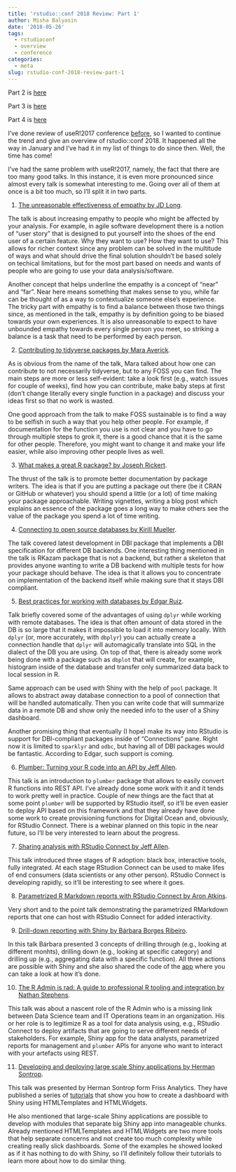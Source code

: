 ```yaml
---
title: 'rstudio::conf 2018 Review: Part 1'
author: Misha Balyasin
date: '2018-05-26'
tags:
  - rstudioconf
  - overview
  - conference
categories:
  - meta
slug: rstudio-conf-2018-review-part-1
---
```


Part 2 is [here](https://www.mishabalyasin.com/2018/06/03/rstudio-conf-2018-review-part-2/)

Part 3 is [here](https://www.mishabalyasin.com/2018/06/22/rstudio-conf-2018-review-part-3/)

Part 4 is [here](https://www.mishabalyasin.com/2018/06/25/rstudio-conf-2018-review-part-4/)


I've done review of useR!2017 conference [before](https://www.mishabalyasin.com/2017/09/09/user-2017-review-talks/), so I wanted to continue the trend and give an overview of rstudio::conf 2018. It happened all the way in January and I've had it in my list of things to do since then. Well, the time has come!

I've had the same problem with useR!2017, namely, the fact that there are too many good talks. In this instance, it is even more pronounced since almost every talk is somewhat interesting to me. Going over all of them at once is a bit too much, so I'll split it in two parts. 

1. [The unreasonable effectiveness of empathy by JD Long](https://www.rstudio.com/resources/videos/the-unreasonable-effectiveness-of-empathy/).

The talk is about increasing empathy to people who might be affected by your analysis. For example, in agile software development there is a notion of "user story" that is designed to put yourself into the shoes of the end user of a certain feature. Why they want to use? How they want to use? This allows for richer context since any problem can be solved in the multitude of ways and what should drive the final solution shouldn't be based solely on techical limitations, but for the most part based on needs and wants of people who are going to use your data analysis/software.

Another concept that helps underline the empathy is a concept of "near" and "far". Near here means something that makes sense to you, while far can be thought of as a way to contextualize someone else's experience. The tricky part with empathy is to find a balance between those two things since, as mentioned in the talk, empathy is by definition going to be biased towards your own experiences. It is also unreasonable to expect to have unbounded empathy towards every single person you meet, so striking a balance is a task that need to be performed by each person.

2. [Contributing to tidyverse packages by Mara Averick](https://www.rstudio.com/resources/videos/contributing-to-tidyverse-packages/).

As is obvious from the name of the talk, Mara talked about how one can contribute to not necessarily tidyverse, but to any FOSS you can find. The main steps are more or less self-evident: take a look first (e.g., watch issues for couple of weeks), find how you can contribute, make baby steps at first (don't change literally every single function in a package) and discuss your ideas first so that no work is wasted.

One good approach from the talk to make FOSS sustainable is to find a way to be selfish in such a way that you help other people. For example, if documentation for the function you use is not clear and you have to go through multiple steps to grok it, there is a good chance that it is the same for other people. Therefore, you might want to change it and make your life easier, while also improving other people lives as well.

3. [What makes a great R package? by Joseph Rickert](https://www.rstudio.com/resources/videos/what-makes-a-great-r-package/).

The thrust of the talk is to promote better documentation by package writers. The idea is that if you are putting a package out there (be it CRAN or GitHub or whatever) you should spend a little (or a lot) of time making your package approachable. Writing vignettes, writing a blog post which explains an essence of the package goes a long way to make others see the value of the package you spend a lot of time writing.

4. [Connecting to open source databases by Kirill Mueller](https://www.rstudio.com/resources/videos/connecting-to-open-source-databases/).

The talk covered latest development in DBI package that implements a DBI specification for different DB backends. One interesting thing mentioned in the talk is RKazam package that is not a backend, but rather a skeleton that provides anyone wanting to write a DB backend with multiple tests for how your package should behave. The idea is that it allows you to concentrate on implementation of the backend itself while making sure that it stays DBI compliant.

5. [Best practices for working with databases by Edgar Ruiz](https://www.rstudio.com/resources/videos/best-practices-for-working-with-databases/).

Talk briefly covered some of the advantages of using `dplyr` while working with remote databases. The idea is that often amount of data stored in the DB is so large that it makes it impossible to load it into memory locally. With `dplyr` (or, more accurately, with `dbplyr`) you can actually create a connection handle that `dplyr` will automagically translate into SQL in the dialect of the DB you are using. On top of that, there is already some work being done with a package such as `dbplot` that will create, for example, histogram inside of the database and transfer only summarized data back to local session in R.

Same approach can be used with Shiny with the help of `pool` package. It allows to abstract away database connection to a pool of connection that will be handled automatically. Then you can write code that will summarize data in a remote DB and show only the needed info to the user of a Shiny dashboard.

Another promising thing that eventually (I hope) make its way into RStudio is support for DBI-compliant packages inside of "Connections" pane. Right now it is limited to `sparklyr` and `odbc`, but having all of DBI packages would be fantastic. According to Edgar, such support is coming.

6. [Plumber: Turning your R code into an API by Jeff Allen](https://www.rstudio.com/resources/videos/plumber-turning-your-r-code-into-an-api/).

This talk is an introduction to `plumber` package that allows to easily convert R functions into REST API. I've already done some work with it and it tends to work pretty well in practice. Couple of new things are the fact that at some point `plumber` will be supported by RStudio itself, so it'll be even easier to deploy API based on this framework and that they already have done some work to create provisioning functions for Digital Ocean and, obviously, for RStudio Connect. There is a webinar planned on this topic in the near future, so I'll be very interested to learn about the progress.

7. [Sharing analysis with RStudio Connect by Jeff Allen](https://www.rstudio.com/resources/videos/sharing-analysis-results-with-rstudio-connect/).

This talk introduced three stages of R adoption: black box, interactive tools, fully integrated. At each stage RStudion Connect can be used to make lifes of end consumers (data scientists or any other person). RStudio Connect is developing rapidly, so it'll be interesting to see where it goes. 

8. [Parametrized R Markdown reports with RStudio Connect by Aron Atkins](https://www.rstudio.com/resources/videos/parameterized-r-markdown-reports-with-rstudio-connect/).

Very short and to the point talk demonstrating the parametrized RMarkdown reports that one can host with RStudio Connect for added interactivity. 

9. [Drill-down reporting with Shiny by Bárbara Borges Ribeiro](https://www.rstudio.com/resources/videos/drill-down-reporting-with-shiny/).

In this talk Bárbara presented 3 concepts of drilling through (e.g., looking at different monhts), drilling down (e.g., looking at specific category) and drilling up (e.g., aggregating data with a specific function). All three actions are possible with Shiny and she also shared the code of the [app](https://github.com/bborgesr/rstudio-conf-2018) where you can take a look at how it's done.

10. [The R Admin is rad: A guide to professional R tooling and integration by Nathan Stephens](https://www.rstudio.com/resources/videos/the-r-admin-is-rad-a-guide-to-professional-r-tooling-and-integration/).

This talk was about a nascent role of the R Admin who is a missing link between Data Science team and IT Operations team in an organization. His or her role is to legitimize R as a tool for data analysis using, e.g., RStudio Connect to deploy artifacts that are going to serve different needs of stakeholders. For example, Shiny app for the data analysts, parametrized reports for management and `plumber` APIs for anyone who want to interact with your artefacts using REST.

11. [Developing and deploying large scale Shiny applications by Herman Sontrop](https://www.rstudio.com/resources/videos/developing-and-deploying-large-scale-shiny-applications/).

This talk was presented by Herman Sontrop form Friss Analytics. They have published a series of [tutorials](https://github.com/FrissAnalytics/shinyJsTutorials) that show you how to create a dashboard with Shiny using HTMLTemplates and HTMLWidgets. 

He also mentioned that large-scale Shiny applications are possible to develop with modules that separate big Shiny app into manageable chunks. Already mentioned HTMLTemplates and HTMLWidgets are two more tools that help separate concerns and not create too much complexity while creating really slick dashboards. Some of the examples he showed looked as if it has nothing to do with Shiny, so I'll definitely follow their tutorials to learn more about how to do similar thing.
